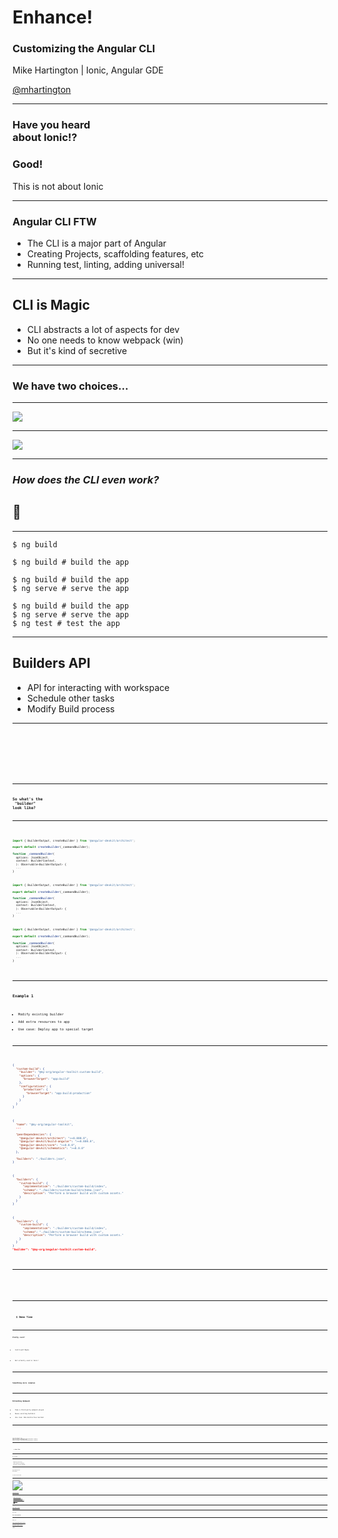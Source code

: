 

<div>
  <h1 style={{fontFamily: "Impact", fontSize: '200px'}}>Enhance!</h1>

### Customizing the Angular CLI

Mike Hartington | Ionic, Angular GDE

[@mhartington](https://twitter.com/mhartington)


<Fullscreen />

</div>

---


<IonicLayout>

### Have you heard <br/> about Ionic!?

<Appear>

  ### Good!
  This is not about Ionic

</Appear>

</IonicLayout>

---

<Angular>

<div>
  <h3 style={{fontFamily: "Impact", fontSize: '3em'}}>Angular CLI FTW</h3>

- The CLI is a major part of Angular
- Creating Projects, scaffolding features, etc
- Running test, linting, adding universal!

</div>

</Angular>

---

## CLI is Magic

- CLI abstracts a lot of aspects for dev
- No one needs to know webpack (win)
- But it's kind of secretive

---

### We have two choices...

---

<Dark>
  <Image
    src="https://pbs.twimg.com/media/DqZGX38WwAA4EwM?format=jpg&name=medium"
    size="contain"
  />
</Dark>

---

<Dark>
  <Image
    src="https://i.giphy.com/media/3ohc14lCEdXHSpnnSU/giphy.gif"
    size="contain"
  />
</Dark>

---

### _How does the CLI even work?_

## 🤔

---

<CodeSurferLayout>

```shell
$ ng build
```

```shell
$ ng build # build the app
```

```shell
$ ng build # build the app
$ ng serve # serve the app
```

```shell
$ ng build # build the app
$ ng serve # serve the app
$ ng test # test the app
```

</CodeSurferLayout>

---

## Builders API

- API for interacting with workspace
- Schedule other tasks
- Modify Build process

---

<CodeSurferLayout>
  <Code lang="json" code={require('!!raw-loader!./code-samples/sample-angular.js').default} />
  <Code focus="5:11" lang="json" code={require('!!raw-loader!./code-samples/sample-angular.js').default} />
  <Code focus="5" title="Our CLI command (ng run app:build)" lang="json" code={require('!!raw-loader!./code-samples/sample-angular.js').default} />
  <Code focus="6" title="The builder command we want to run" lang="json" code={require('!!raw-loader!./code-samples/sample-angular.js').default} />
  <Code focus="7" title="Options to pass to builder" lang="json" code={require('!!raw-loader!./code-samples/sample-angular.js').default} />
  <Code focus="8:10" title="Configuration overrides" lang="json" code={require('!!raw-loader!./code-samples/sample-angular.js').default} />
</CodeSurferLayout>

---

### So what's the <br/> "builder" look like?

---

<CodeSurferLayout>

```typescript
import { BuilderOutput, createBuilder } from '@angular-devkit/architect';

export default createBuilder(_commandBuilder);

function _commandBuilder(
  options: JsonObject,
  context: BuilderContext,
  ): Observable<BuilderOutput> {
  ...
}
```

```typescript 6 title="Passes options from Workspace"
import { BuilderOutput, createBuilder } from '@angular-devkit/architect';

export default createBuilder(_commandBuilder);

function _commandBuilder(
  options: JsonObject,
  context: BuilderContext,
  ): Observable<BuilderOutput> {
  ...
}
```

```typescript 7 title="The running context from the CLI"
import { BuilderOutput, createBuilder } from '@angular-devkit/architect';

export default createBuilder(_commandBuilder);

function _commandBuilder(
  options: JsonObject,
  context: BuilderContext,
  ): Observable<BuilderOutput> {
  ...
}
```

</CodeSurferLayout>

---

### Example 1

- Modify existing builder
- Add extra resources to app
- Use case: Deploy app to special target

---

<CodeSurferLayout>

```json title="Sample angular.json"
{
  "custom-build": {
    "builder": "@my-org/angular-toolkit:custom-build",
    "options": {
      "browserTarget": "app:build"
    },
    "configurations": {
      "production": {
        "browserTarget": "app:build:production"
      }
    }
  }
}
```

```json title="@my-org/angular-toolkit/package.json"
{
  "name": "@my-org/angular-toolkit",
  ...

  "peerDependencies": {
    "@angular-devkit/architect": ">=0.800.0",
    "@angular-devkit/build-angular": ">=0.800.0",
    "@angular-devkit/core": ">=8.0.0",
    "@angular-devkit/schematics": ">=8.0.0"
  },

  "builders": "./builders.json",
}

```

```json title="@my-org/angular-toolkit/builders.json"
{
  "builders": {
    "custom-build": {
      "implementation": "./builders/custom-build/index",
      "schema": "./builders/custom-build/schema.json",
      "description": "Perform a browser build with custom assets."
    }
  }
}
```

```json 3,10  title="@my-org/angular-toolkit/builders.json"
{
  "builders": {
    "custom-build": {
      "implementation": "./builders/custom-build/index",
      "schema": "./builders/custom-build/schema.json",
      "description": "Perform a browser build with custom assets."
    }
  }
}
"builder": "@my-org/angular-toolkit:custom-build",

```

</CodeSurferLayout>

---

<CodeSurferLayout>
  <Code lang="typescript" code={ require('!!raw-loader!../custom-builder/builders/custom-build/index.ts') .default } />
  <Code lang="typescript" focus="1:13" code={ require('!!raw-loader!../custom-builder/builders/custom-build/index.ts') .default } />
  <Code lang="typescript" focus="15:18" code={ require('!!raw-loader!../custom-builder/builders/custom-build/index.ts') .default } />
  <Code lang="typescript" focus="19:26" code={ require('!!raw-loader!../custom-builder/builders/custom-build/index.ts') .default } />
  <Code lang="typescript" focus="28:33" code={ require('!!raw-loader!../custom-builder/builders/custom-build/index.ts') .default } />
</CodeSurferLayout>

---

<Dark bgColor="#011627">

<h1>
  <code style={{ color: 'white' }}>$ Demo Time</code>
</h1>

</Dark>

---

### Pretty cool?

<Appear>

- Contrived? Maybe

* But actually used in Ionic!

</Appear>

---

<Dark bgColor="#c23237">

### Something more complex

</Dark>

---

### Extending Webpack

- Take a third-party webpack plugin
- Reuse existing builders
- Use case: Non-destructive builder

---

<CodeSurferLayout>
  <Code lang="typescript" code={ require('!!raw-loader!../custom-builder/builders/custom-guess-build/index.ts').default}/>
  <Code focus="14:18" title="Get the browser build spec" lang="typescript" code={ require('!!raw-loader!../custom-builder/builders/custom-guess-build/index.ts').default}/>
  <Code focus="19" title="UltIM4t3 h4x0r: change the builder name 🙃" lang="typescript" code={ require('!!raw-loader!../custom-builder/builders/custom-guess-build/index.ts').default}/>
  <Code focus="20:22" title="Get the initial options raw builder"  lang="typescript" code={ require('!!raw-loader!../custom-builder/builders/custom-guess-build/index.ts').default}/>
  <Code focus="24:26" title="Validate initial options against builder" lang="typescript" code={ require('!!raw-loader!../custom-builder/builders/custom-guess-build/index.ts').default}/>
  <Code focus="27" title="Pass those options and context to wrapper function" lang="typescript" code={ require('!!raw-loader!../custom-builder/builders/custom-guess-build/index.ts').default}/>

  <Code lang="typescript" code={ require('!!raw-loader!../custom-builder/builders/utils/guess.ts').default}/>
  <Code focus="19:46" lang="typescript" code={ require('!!raw-loader!../custom-builder/builders/utils/guess.ts').default}/>
</CodeSurferLayout>

---

<Dark bgColor="#011627">

<h1>
  <code style={{ color: 'white' }}>$ Demo Time</code>
</h1>

</Dark>

---

### Ok, now what?

---

- Builders are still new-ish
- Guide on Angular.io is published
- _But_ devkit is not really documented

---

### Copy and Paste from <br/> the Internet

<Appear>

_As long as there are types_

</Appear>

---

![](https://raw.githubusercontent.com/Tibing/nyan-builder/master/nyan-demo.gif)

[Tibing/nyan-builder](https://github.com/tibing/nyan-builder)

---

- [@angular-builders/jest](https://www.npmjs.com/package/@angular-builders/jest)
- [@angular-builders/timestamp](https://www.npmjs.com/package/@angular-builders/timestamp)
- [@angular-builders/custom-webpack](https://www.npmjs.com/package/@angular-builders/custom-webpack)
- [Minko Sample repo](https://github.com/mgechev/cli-builders-demo)

---

[@ionic/angular-toolkit](https://github.com/ionic-team/angular-toolkit)

---

### Get stuck?

#### Dive in and ask questions

---

### Thank you

[github.com/mhartington/angular-builders](https://github.com/mhartington/angular-builders)

[mhartington.io/angular-builders](https://mhartington.io/angular-builders/)

#### &lt;/html&gt;

